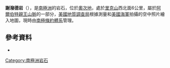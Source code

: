 {{Coord|75|37|S|158|38|E||display=title}}

'''謝潑德岩'''（{{lang-en|Sheppard Rocks}}），是[[南極洲|南極洲]]的岩石，位於[[奧次地|奧次地]]，處於[[里克山|里克山]]西北面6公里，屬於[[阿爾伯特親王山脈|阿爾伯特親王山脈]]的一部分，[[美國地質調查局|美國地質調查局]]根據測量和[[美國海軍|美國海軍]]拍攝的空中照片繪入地圖，現時由[[南極條約體系|南極條約體系]]管理。

==參考資料==
*{{usgs-gazetteer}}

{{Antarctica-geo-stub}}
[[Category:南極洲岩石|Category:南極洲岩石]]